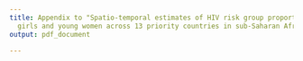 ```yaml
---
title: Appendix to "Spatio-temporal estimates of HIV risk group proportions for adolescent
  girls and young women across 13 priority countries in sub-Saharan Africa"
output: pdf_document

---
```

